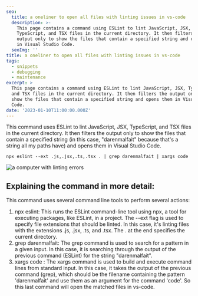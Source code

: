 ```yaml
---
seo:
  title: a oneliner to open all files with linting issues in vs-code
  description: >-
    This page contains a command using ESLint to lint JavaScript, JSX,
    TypeScript, and TSX files in the current directory. It then filters the
    output only to show the files that contain a specified string and opens them
    in Visual Studio Code.
  seoImg: ''
title: a oneliner to open all files with linting issues in vs-code
tags:
  - snippets
  - debugging
  - maintenance
excerpt: >
  This page contains a command using ESLint to lint JavaScript, JSX, TypeScript,
  and TSX files in the current directory. It then filters the output only to
  show the files that contain a specified string and opens them in Visual Studio
  Code.
date: '2023-01-10T11:00:00.000Z'
---
```


This command uses ESLint to lint JavaScript, JSX, TypeScript, and TSX files in
the current directory. It then filters the output only to show the files that
contain a specified string (in this case, "darenmalfait" because that's a string
all my paths have) and opens them in Visual Studio Code.

```
npx eslint --ext .js,.jsx,.ts,.tsx . | grep darenmalfait | xargs code
```

![a computer with linting errors](/uploads/wiki/a-oneliner-to-open-all-files-with-linting-issues-in-vs-code/Daren_a_scared_computer_with_a_ribbons_around_it_plastic_3d_ren_f2ba46b1-7d12-4144-99b2-8c19461c2b6a_dm7mif.png 'a computer with linting errors')

## Explaining the command in more detail:

This command uses several command line tools to perform several actions:

1. npx eslint: This runs the ESLint command-line tool using npx, a tool for
   executing packages, like ESLint, in a project. The --ext flag is used to
   specify file extensions that should be linted. In this case, it's linting
   files with the extensions .js, .jsx, .ts, and .tsx. The . at the end
   specifies the current directory.
2. grep darenmalfait: The grep command is used to search for a pattern in a
   given input. In this case, it is searching through the output of the previous
   command (ESLint) for the string "darenmalfait".
3. xargs code : The xargs command is used to build and execute command lines
   from standard input. In this case, it takes the output of the previous
   command (grep), which should be the filename containing the pattern
   'darenmalfait' and use them as an argument for the command 'code'. So this
   last command will open the matched files in vs-code.
